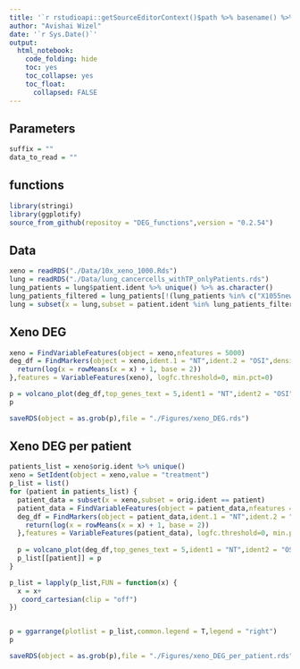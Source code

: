 ```yaml
---
title: '`r rstudioapi::getSourceEditorContext()$path %>% basename() %>% gsub(pattern = "\\.Rmd",replacement = "")`' 
author: "Avishai Wizel"
date: '`r Sys.Date()`'
output: 
  html_notebook: 
    code_folding: hide
    toc: yes
    toc_collapse: yes
    toc_float: 
      collapsed: FALSE
---
```


## Parameters

```r
suffix = ""
data_to_read = ""
```


## functions

```r
library(stringi)
library(ggplotify)
source_from_github(repositoy = "DEG_functions",version = "0.2.54")
```

## Data

```r
xeno = readRDS("./Data/10x_xeno_1000.Rds")
lung = readRDS("./Data/lung_cancercells_withTP_onlyPatients.rds")
lung_patients = lung$patient.ident %>% unique() %>% as.character()
lung_patients_filtered = lung_patients[!(lung_patients %in% c("X1055new","X1099"))] #remove patients with less then 100 cells
lung = subset(x = lung,subset = patient.ident %in% lung_patients_filtered)
```



## Xeno DEG

```r
xeno = FindVariableFeatures(object = xeno,nfeatures = 5000)
deg_df = FindMarkers(object = xeno,ident.1 = "NT",ident.2 = "OSI",densify = T,mean.fxn = function(x) {
  return(log(x = rowMeans(x = x) + 1, base = 2))
},features = VariableFeatures(xeno), logfc.threshold=0, min.pct=0)

p = volcano_plot(deg_df,top_genes_text = 5,ident1 = "NT",ident2 = "OSI",fc_cutoff = 1.5)+coord_cartesian(clip = "off")
p
```
```r
saveRDS(object = as.grob(p),file = "./Figures/xeno_DEG.rds")
```


## Xeno DEG per patient

```r
patients_list = xeno$orig.ident %>% unique()
xeno = SetIdent(object = xeno,value = "treatment")
p_list = list()
for (patient in patients_list) {
  patient_data = subset(x = xeno,subset = orig.ident == patient)
  patient_data = FindVariableFeatures(object = patient_data,nfeatures = 5000)
  deg_df = FindMarkers(object = patient_data,ident.1 = "NT",ident.2 = "OSI",densify = T,mean.fxn = function(x) {
    return(log(x = rowMeans(x = x) + 1, base = 2))
  },features = VariableFeatures(patient_data), logfc.threshold=0, min.pct=0)
  
  p = volcano_plot(deg_df,top_genes_text = 5,ident1 = "NT",ident2 = "OSI",fc_cutoff = 1.5,title = paste("Model",patient))
  p_list[[patient]] = p
}

p_list = lapply(p_list,FUN = function(x) {
  x = x+ 
   coord_cartesian(clip = "off")
})


p = ggarrange(plotlist = p_list,common.legend = T,legend = "right")
p
```


```r
saveRDS(object = as.grob(p),file = "./Figures/xeno_DEG_per_patient.rds")
```







